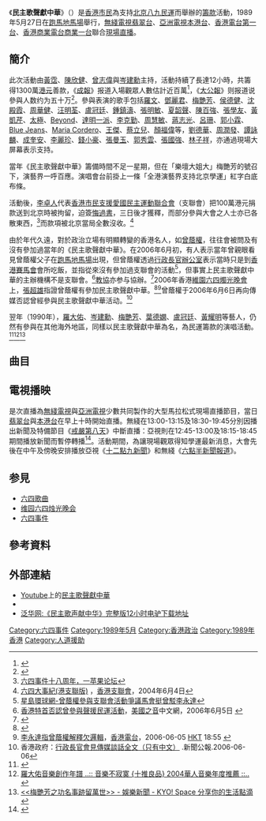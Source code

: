 {{電視節目信息框
| bgcolour  = #808080
| 名稱       = 民主歌聲獻中華
| 原名       = Concert For Democracy In China
| 圖片       = Concert for Democracy in China logo.svg
| 圖說       = 
| 類型       = 慈善籌款節目
| 原創       = 
| 發展       = 
| 導演       = 
| 主持       = [[黃霑|黃霑]]、[[陳欣健|陳欣健]]、[[曾志偉|曾志偉]]、[[岑建勳|岑建勳]]
| 演出       = 
| 配音       = 
| 旁白       = 
| 主題曲     = 為自由
| 片頭曲     = 
| 片尾曲     = 
| 作詞       = 
| 作曲       = 
| 國家       = {{HKG-1959}}
| 地區       = 
| 語言       = [[粵語|粵語]]
| 季數       =
| 系列數     =
| 輯數       =
| 集數       =
| 每集列表   = 
| 執行製片   = 
| 製片人     = 
| 監製       = 
| 副製片人   = 
| 共同製片人 = 
| 編審       = 
| 剪輯       = 
| 外景       = 
| 機位       = 
| 每集長     = 
| 頻道       = 
| 電視網     = 
| 電視台     = [[無綫電視|無綫電視]][[翡翠台|翡翠台]]、[[亞洲電視|亞洲電視]][[本港台|本港台]]、[[香港電台|香港電台]][[香港電台第一台|第一台]]、[[香港商業電台|香港商業電台]][[商業一台|商業一台]]
| 視頻制式   = 
| 音頻制式   = 
| 首播國家   = 
| 首播地區   = {{HKG-1959}}
| 開始       = 1989年5月27日
| 結束       = 1989年5月27日
| 播出時間   = 10:00-22:00
| 晚於       = 
| 早於       = 
| 相關劇集     = 
| 中國大陸名稱 = 
| 台灣名稱     = 
| 港澳名稱     = 
| 馬新名稱     = 
| 官方網站     = 
| imdb_id    = 
| tv_com_id  = 
}}
{{Infobox concert
|concert_tour_name=民主歌聲獻中華<br>Concert For Democracy In China
|venue=[[香港|香港]][[跑馬地馬場|跑馬地馬場]]
|date={{start date and age|1989|05|27}}
|duration=12小時
|attendance=200,000 – 1,000,000
|gross=[[港幣|港幣]]12,000,000元
|misc=
}}

《'''民主歌聲獻中華'''》（{{lang-en|'''Concert For Democracy In China'''}}）是[[香港市民|香港市民]]為支持[[北京|北京]][[八九民運|八九民運]]而舉辦的[[籌款|籌款]]活動，1989年5月27日在[[跑馬地馬場|跑馬地馬場]]舉行，[[無綫電視|無綫電視]][[翡翠台|翡翠台]]、[[亞洲電視|亞洲電視]][[本港台|本港台]]、[[香港電台|香港電台]][[香港電台第一台|第一台]]、[[香港商業電台|香港商業電台]][[商業一台|商業一台]]聯合[[現場直播|現場直播]]。

== 簡介 ==
此次活動由[[黃霑|黃霑]]、[[陳欣健|陳欣健]]、[[曾志偉|曾志偉]]與[[岑建勳|岑建勳]]主持，活動持續了長達12小時，共籌得1300萬[[港元|港元]]善款，《[[成報|成報]]》报道入場觀眾人數估計近百萬<ref>{{cite news|title=《高歌民主獻中華 籌得一千三百萬》|publisher=[[成報|成報]]|location=香港|date=1989-05-28}}</ref>，《[[大公報|大公報]]》则报道说參與人数约为五十万<ref>{{cite news|title=《五十萬港人出席演唱會，馬拉松歌聲歌頌愛國》|url=http://www.alliance.org.hk/image/64/frontpage/0528_tkp.gif|format=香港支聯會的剪報掃描影像|publisher=[[大公報|大公報]]|location=香港|date=1989-05-28|accessdate=2009-04-18|deadurl=yes|archiveurl=https://web.archive.org/web/20141016013004/http://www.alliance.org.hk/image/64/frontpage/0528_tkp.gif|archivedate=2014-10-16}}</ref>。參與表演的歌手包括[[羅文|羅文]]、[[鄧麗君|鄧麗君]]、[[梅艷芳|梅艷芳]]、[[侯德健|侯德健]]、[[沈殿霞|沈殿霞]]、[[周華健|周華健]]、[[汪明荃|汪明荃]]、[[盧冠廷|盧冠廷]]、[[鍾鎮濤|鍾鎮濤]]、[[張明敏|張明敏]]、[[夏韶聲|夏韶聲]]、[[陳百強|陳百強]]、[[張學友|張學友]]、[[黃凱芹|黃凱芹]]、[[太極樂隊|太極]]、[[Beyond|Beyond]]、[[達明一派|達明一派]]、[[李克勤|李克勤]]、[[周慧敏|周慧敏]]、[[蔣志光|蔣志光]]、[[呂珊|呂珊]]、[[郭小霖|郭小霖]]、[[藍戰士|Blue Jeans]]、[[Maria_Cordero|Maria Cordero]]、[[王傑_(歌手)|王傑]]、[[蔡立兒|蔡立兒]]、[[顏福偉|顏福偉]]等，[[劉德華|劉德華]]、[[周潤發|周潤發]]、[[譚詠麟|譚詠麟]]、[[成奎安|成奎安]]、[[李麗珍|李麗珍]]、[[錢小豪|錢小豪]]、[[張曼玉|張曼玉]]、[[郭秀雲|郭秀雲]]、[[張國強_(香港演員)|張國強]]、[[林子祥|林子祥]]，亦通過現場大屏幕表示支持。

當年《民主歌聲獻中華》籌備時間不足一星期，但在「樂壇大姐大」梅艷芳的號召下，演藝界一呼百應。演唱會台前掛上一條「全港演藝界支持北京學運」紅字白底布條。

活動後，[[李卓人|李卓人]]代表[[香港市民支援愛國民主運動聯合會|香港市民支援愛國民主運動聯合會]]（支聯會）把100萬港元捐款送到北京時被拘留，迫簽[[悔過書|悔過書]]，三日後才獲釋，而部分參與大會之人士亦已各散東西，<ref>[http://opinion.atnext.com/viewArticle.php?iss_id=20070604&art_id=7173535&fid=89 六四事件十八周年，一苹果论坛]{{dead link|date=2018年3月 |bot=InternetArchiveBot |fix-attempted=yes }}</ref>而款項被北京當局全數沒收。<ref>[http://www.64memo.org/b5/13738.htm#Head6 六四大事紀(港支聯版)] {{Wayback|url=http://www.64memo.org/b5/13738.htm#Head6 |date=20131005120057 }}，[[香港支聯會|香港支聯會]]，2004年6月4日</ref>

由於年代久遠，對於政治立場有明顯轉變的香港名人，如[[曾蔭權|曾蔭權]]，往往會被問及有沒有參加過當年的《民主歌聲獻中華》。在2006年6月初，有人表示當年曾親眼看見曾蔭權父子在[[跑馬地馬場|跑馬地馬場]]出現，但曾蔭權透過[[香港行政長官辦公室|行政長官辦公室]]表示當時只是到[[香港賽馬會|香港賽馬會]]會所吃飯，並指從來沒有參加過支聯會的活動<ref>[http://social.singtaonet.com/hk_taiwan/t20060606_250051.html 星島環球網-曾蔭權參與支聯會活動爭議馬會挺曾駁李永達]{{dead link|date=2018年3月 |bot=InternetArchiveBot |fix-attempted=yes }}</ref>，但事實上民主歌聲獻中華的主辦機構不是支聯會。<ref>[http://www.voanews.com/chinese/archive/2006-06/w2006-06-05-voa15.cfm 香港特首否認曾參與聲援民運活動]，[[美國之音|美國之音]]中文網，2006年6月5日 {{Wayback|url=http://www.voanews.com/chinese/archive/2006-06/w2006-06-05-voa15.cfm |date=20090510134146 }}</ref>[[教協|教協]]亦参与協辦。<ref>{{Cite web |url=https://www.hkptu.org/ |title=香港教協網頁 |accessdate=2018-11-10 |archive-date=2018-11-10 |archive-url=https://web.archive.org/web/20181110080353/https://www.hkptu.org/ |dead-url=no }}</ref>2006年香港[[維園六四燭光晚會|維園六四燭光晚會]]上，[[張超雄|張超雄]]指證曾蔭權有參加民主歌聲獻中華。<ref>{{Cite web |url=http://media4.ntdtv.com/WeeklyNews/TVM-0014.rm |title=新唐人電視台新聞週刊節目2006年6月19日 |access-date=2009年4月16日 |archive-url=https://web.archive.org/web/20150320162532/http://media4.ntdtv.com/WeeklyNews/TVM-0014.rm |archive-date=2015年3月20日 |dead-url=yes }}</ref><ref>[http://www.rthk.org.hk/rthk/news/expressnews/20060605/20060605_55_314953.html  李永達指曾蔭權解釋欠邏輯]，[[香港電台|香港電台]]，2006-06-05 [[HKT|HKT]] 18:55 {{Wayback|url=http://www.rthk.org.hk/rthk/news/expressnews/20060605/20060605_55_314953.html |date=20110722005931 }}</ref>曾蔭權于2006年6月6日再向傳媒否認曾經參與民主歌聲獻中華活动。<ref>香港政府：[http://www.info.gov.hk/gia/general/200606/06/P200606060251.htm 行政長官會見傳媒談話全文（只有中文）] {{Wayback|url=http://www.info.gov.hk/gia/general/200606/06/P200606060251.htm |date=20090519051441 }}.新聞公報.2006-06-06</ref>

翌年（1990年），[[羅大佑|羅大佑]]、[[岑建勳|岑建勳]]、[[梅艷芳|梅艷芳]]、[[葉德嫻|葉德嫻]]、[[盧冠廷|盧冠廷]]、[[黃耀明|黃耀明]]等藝人，仍然有參與在其他海外地區，同樣以民主歌聲獻中華為名，為民運籌款的演唱活動。<ref>{{Cite web |url=http://ent.people.com.cn/BIG5/8222/42056/48632/3419020.html |title=三十年一代音樂“教父” 羅大佑創作年表 中國《人民網》 |access-date=2009-04-16 |archive-url=https://web.archive.org/web/20091206173925/http://ent.people.com.cn/BIG5/8222/42056/48632/3419020.html |archive-date=2009-12-06 |dead-url=yes }}</ref><ref>[http://www.musicman.com.tw/best2004/albums/02.htm 羅大佑音樂創作年譜 ..:: 音樂不寂寞 {十推良品} 2004華人音樂年度推薦 ::..] {{webarchive|url=https://web.archive.org/web/20070927092956/http://www.musicman.com.tw/best2004/albums/02.htm |date=2007-09-27 }}</ref><ref>[http://space.kyohk.net/html/25/t-143825.html <<梅艷芳之功名事跡留萬世>> - 娛樂新聞 - KYO! Space 分享你的生活點滴]{{dead link|date=2018年3月 |bot=InternetArchiveBot |fix-attempted=yes }}</ref>

==曲目==
{{columns-list|2;width:90%|
根據出场順序
# [[群星|群星]]([[林子祥|林子祥]]領唱)——《为自由》
# 司仪：[[曾志伟|曾志伟]]、[[岑建勋|岑建勋]]、[[陈欣健|陈欣健]]、[[黄沾|黄沾]]出场
# [[支联会|支联会]]代表[[李伟杰|李伟杰]]先生上台讲话
# [[罗文|罗文]]——《同途万里人》
# [[甄妮|甄妮]]——《请把枪杆子放下》
# [[张明敏|张明敏]]——《蒙尘的巨龙》
# [[成龙|成龙]]——《豪情》
# [[杜德智|杜德智]]——《长年长月》
# [[黃寶欣|黃寶欣]]——《I'm your friend, I'm your lover》
# [[胡渭康|胡渭康]]——《伴我启航》
# [[方晓虹|方晓虹]]——《我要活下去》
# [[梅艷芳|梅艷芳]]——《四海一心》
# [[群星|群星]]——《[[中华民國颂|中華民國頌]]》
# [[叶振棠|叶振棠]]——《浮生六劫》
# [[張學友|張學友]]——《Cry》
# [[林敏聰|林敏聰]]——《中國》
# [[谭咏麟|谭咏麟]]、[[元彪|元彪]]、[[周润发|周润发]]、[[刘德华|刘德华]]、[[張國強_(香港演員)|張國強]]、[[成奎安|成奎安]]、[[张耀扬|张耀扬]]、[[黄光亮|黄光亮]]等人给现场打来电话表示支持 
# 现场大屏幕播放 [[崔健|崔健]]《一无所有》
# [[黄永玉|黄永玉]]国画拍卖
# [[林敏怡|林敏怡]]领唱，演藝界合唱——《自由之歌》
# [[区瑞强|区瑞强]]——《we shall overcome》
# [[Beyond|Beyond]]——《大地》
# [[甄妮|甄妮]]领唱，演藝界合唱——《[[龙的传人|龙的传人]]》 
# [[龙剑笙|龙剑笙]] [[梅雪诗|梅雪诗]] [[尤声普|尤声普]] [[阮兆辉|阮兆辉]]——《[[帝女花之香夭|帝女花之香夭]]》
# [[蔡立兒|蔡立兒]]——《[[憑着愛|憑着愛]]》
# [[许志安|许志安]]——《恋爱片段》
# [[何國星|何國星]]——《遥远的她》
# [[黃翊|黃翊]]——《黄昏恋人》
# [[林楚麒|林楚麒]]——《这就是爱》
# 采访侯德健、余绮霞
# [[亞視|亞視]]《[[十二點半新聞|十二點九新聞]]》 
# [[羅文|羅文]]——《[[中國夢_(歌曲)|中國夢]]》
# [[盧冠廷|盧冠廷]]——《快樂老實人》
# [[盧冠廷|盧冠廷]] [[劉天蘭|劉天蘭]]——《陪著你走》
# [[董驃|董驃]]——《东方红》
# [[方麗盈|方麗盈]]——《衝線》
# [[黄日华|黄日华]] [[戚美珍|戚美珍]]客串司仪
# [[阮兆祥|阮兆祥]]——《前程锦绣》
# [[关淑怡|关淑怡]]——《难得有情人》
# [[罗嘉良|罗嘉良]]——《誓不低头》 
# [[李克勤|李克勤]]——《深深深》
# [[太極樂隊|太極樂隊]]——《沉默風暴》
# [[魏綺清|魏綺清]]——《寻梦园》
# [[鍾鎮濤|鍾鎮濤]]——《只要你欣賞》
# [[叶丽仪|叶丽仪]] [[陈洁灵|陈洁灵]]——《千个太阳》
# [[乐蓓|乐蓓]] [[胡渭康|胡渭康]] 客串司仪
# [[林利|林利]]——《梦驼铃》
# [[陈思彤|陈思彤]]——《一样的天空》
# [[颜福伟|颜福伟]]——《昨日重现》
# [[Citybeat|Citybeat]]——《Standing as one》 
# [[瞿培英|瞿培英]]——《五月的笑容》
# [[吳潔梅|吳潔梅]]——《無言者》 
# [[齐秦|齐秦]] 大屏幕支持
# [[風之Group|風之Group]]——《我這樣過了一天》
# [[余剑明|余剑明]]——《愿望》
# [[甄楚倩|甄楚倩]]——《深夜港湾》
# 群星——《明天会更好》
# [[苏永康|苏永康]]——《失眠》
# [[仙杜拉|仙杜拉]]（Sandra）——《Only You》
# [[祖·尊尼亞|祖·尊尼亞]]（Joe Junior）——电影《夺标》主题曲 《My Way》
# [[伦永亮|伦永亮]]——《The Greatest Love of All》
# [[沈殿霞|沈殿霞]]和两岁的女儿[[郑欣宜|郑欣宜]]
# [[鄧麗君|鄧麗君]]——《[[我的家在山的那一邊|我的家在山的那一邊]]》
# 长途电话采访[[叶德娴|叶德娴]]
# [[玛利亚|玛利亚]](Maria Cordero)——《友誼之光》
# [[譚耀文|譚耀文]]——《为你解闷》
# [[岳华|岳华]]、[[朱江|朱江]]、[[吴宇森|吴宇森]] 上台呼吁
# [[岳华|岳华]]——《毕业歌》
# [[周慧敏|周慧敏]]——《創造未來》
# [[文佩玲|文佩玲]]——《知音千个》
# [[麦德和|麦德和]]——《步步为正义》
# [[蔡国权|蔡国权]]——《冲破万重浪》
# [[蔣志光|蔣志光]] [[黄耀光|黄耀光]] [[盧冠廷|盧冠廷]]等群星合唱——《為自由》 
# [[吴国敬|吴国敬]]——《玩火》
# [[Echo_(香港)|Echo]]——《戰場》
# [[達明一派|達明一派]]——《禁色》 
# [[侯德健|侯德健]]——《[[龍的傳人|龍的傳人]]》
# [[叶丽仪|叶丽仪]]——《That's What Friends Are For》
# [[黃凱芹|黃凱芹]]——《青葱歲月》
# [[吳婉芳|吳婉芳]]、[[莫少聰|莫少聰]]——《無言的結局》
# [[群星|群星]]——《The Greatest Love of All》
# [[徐小明|徐小明]]——《大俠霍元甲》
# [[刘德华|刘德华]]、[[张曼玉|张曼玉]]、[[钱小豪|钱小豪]]、[[周润发|周润发]]、[[成奎安|成奎安]]、[[谭咏麟|谭咏麟]]、[[郭秀雲|郭秀雲]]、[[李麗珍|李麗珍]]、[[巩俐|巩俐]]、[[張國強_(香港演員)|張國強]]10人 大屏幕支持
# [[張學友|張學友]]——《傲骨》
# [[梅爱芳|梅爱芳]]——《軟禁》
# [[陳德彰|陳德彰]]——《人海中我是誰》（[[Raidas|Raidas]]時期作品）
# [[郑敬基|郑敬基]]——《生命线》
# [[余綺霞|余綺霞]] 上台呼吁
# 长途电话采访[[黄淑仪|黄淑仪]]、[[余文诗|余文诗]]
# [[崔萍_(1938年)|崔萍]]、[[张露|张露]]、[[静婷|静婷]]、[[高小红|高小红]]、[[娃娃|娃娃]]、[[潘迪华|潘迪华]]、[[舒雅颂|舒雅颂]]——《博爱》、《前程万里》
# [[周華健|周華健]]——《[[明天會更好|明天會更好]]》
# [[赤道樂隊|赤道樂隊]]——《隱藏的太陽》
# [[草蜢|草蜢]]——《烈火快车》
# [[蔡齡齡|蔡齡齡]]——《但願》
# [[呂珊|呂珊]]——《酒干倘賣無》
# [[黄衍濛|黄衍濛]]——《三百六十五里路》
# [[汪明荃|汪明荃]]——《勇敢的中國人》
# [[黃敏華|黃敏華]]——《挑戰》
# [[周启生|周启生]]——《Imagine》
# [[郭小霖|郭小霖]]——《梦中见》
# [[边界乐队|边界乐队]]——《洗禮》
# [[吕方|吕方]]——《我是中国人》
# [[無綫|無綫]]《[[六點半新聞報道|六點半新聞報道]]》
# 70多位[[艺进同学会|艺进同学会]]成员
# [[陈奕诗|陈奕诗]]上台鼓舞
# [[盧冠廷|盧冠廷]]暨香港歌星——《為自由》
# 群星——《勇敢的中国人》 
# [[張明敏|張明敏]]——《我的中國心》
# [[支联会|支联会]]主席[[司徒华|司徒华]]先生上台呼吁
# [[陈美龄|陈美龄]]——《Sing A Song Of Freedom》
# [[麦伟豪|麦伟豪]]——《光辉的脚印》
# [[张立基|张立基]]——《今夜你是否一人》
# [[Cocos乐队|Cocos乐队]]——《[[Circle_Game|Circle Game]]》
# [[江欣燕|江欣燕]]——《原野的风》
# [[李健达|李健达]]——《也许不易》
# [[艺进会|艺进会]]（[[吴孟达|吴孟达]]、[[林琳|林琳]]等）——《大俠霍元甲》
# [[藍戰士|藍戰士]]——《豈有此理》
# [[葉蒨文|葉蒨文]]——《祝福》
# [[王傑_(歌手)|王傑]]——《是否我真的一無所有》
# [[夏韶聲|夏韶聲]]——《追究》
# [[夏韶聲|夏韶聲]]——《媽媽我沒有做錯》
# [[浮世繪_(樂隊)|浮世绘]]——《tell me more》
# [[杜丽莎|杜丽莎]]——《过客》
# [[邝美云|邝美云]]、[[赵雅芝|赵雅芝]]等——《友谊之光》
# [[杜德伟|杜德伟]]——《永远作伴》
# [[苏珊|苏珊]]——《今宵请你留》
# [[蔡枫华|蔡枫华]]——《一代人》
# [[林憶蓮|林憶蓮]]——《東方西方》
# [[陳百強|陳百強]]——《一生何求》
# [[关正杰|关正杰]]——《星》
# 群星——《勇敢的中国人》 
# [[奚秀兰|奚秀兰]]——《爱的真谛》
# [[薰妮|薰妮]]——《故乡的雨》
# [[張明敏|張明敏]]——《我是中國人》
# [[区耀国|区耀国]]——《傲骨》
# [[香港民主同盟|香港民主同盟]]主席、支联会代表[[李柱铭|李柱铭]]先生上台呼吁
# [[成龙|成龙]]领唱，演藝界合唱——《朋友》
# 香港演藝界合唱——《為自由》（結束曲）
}}

==電視播映==
是次直播為[[無綫電視|無綫電視]]與[[亞洲電視|亞洲電視]]少數共同製作的大型馬拉松式現場直播節目，當日[[翡翠台|翡翠台]]與[[本港台|本港台]]在早上十時開始直播。無綫在13:00-13:15及18:30-19:45分別因播出新聞及特備節目《[[六四戒嚴|戒嚴第八天]]》中斷直播：亞視則在12:45-13:00及18:15-18:45期間播放新聞而暫停轉播<ref>{{cite news |title=民主歌聲獻中華演唱會 亞視無線現場直播 |url=https://mmis.hkpl.gov.hk/coverpage/-/coverpage/view?_coverpage_WAR_mmisportalportlet_hsf=%E6%B0%91%E4%B8%BB%E6%AD%8C%E8%81%B2%E7%8D%BB%E4%B8%AD%E8%8F%AF&_coverpage_WAR_mmisportalportlet_actual_q=%28%20verbatim_dc.collection%3A%28%22Old%5C%20HK%5C%20Newspapers%22%29%20%29%20AND+%28%20%28%20allTermsMandatory%3A%28true%29%20OR+all_dc.title%3A%28%E6%B0%91%E4%B8%BB%E6%AD%8C%E8%81%B2%E7%8D%BB%E4%B8%AD%E8%8F%AF%29%20OR+all_dc.creator%3A%28%E6%B0%91%E4%B8%BB%E6%AD%8C%E8%81%B2%E7%8D%BB%E4%B8%AD%E8%8F%AF%29%20OR+all_dc.contributor%3A%28%E6%B0%91%E4%B8%BB%E6%AD%8C%E8%81%B2%E7%8D%BB%E4%B8%AD%E8%8F%AF%29%20OR+all_dc.subject%3A%28%E6%B0%91%E4%B8%BB%E6%AD%8C%E8%81%B2%E7%8D%BB%E4%B8%AD%E8%8F%AF%29%20OR+fulltext%3A%28%E6%B0%91%E4%B8%BB%E6%AD%8C%E8%81%B2%E7%8D%BB%E4%B8%AD%E8%8F%AF%29%20OR+all_dc.description%3A%28%E6%B0%91%E4%B8%BB%E6%AD%8C%E8%81%B2%E7%8D%BB%E4%B8%AD%E8%8F%AF%29%20%29%20%29&_coverpage_WAR_mmisportalportlet_sort_field=dc.publicationdate_bsort&p_r_p_-1078056564_c=QF757YsWv59H%2FuxqfBwEJMjZ8DWA42jD&_coverpage_WAR_mmisportalportlet_o=2&_coverpage_WAR_mmisportalportlet_sort_order=asc |work=[[華僑日報|華僑日報]] |date=1989-05-27 |accessdate=2021-05-30 |archive-date=2021-06-02 |archive-url=https://web.archive.org/web/20210602214717/https://mmis.hkpl.gov.hk/coverpage/-/coverpage/view?_coverpage_WAR_mmisportalportlet_hsf=%E6%B0%91%E4%B8%BB%E6%AD%8C%E8%81%B2%E7%8D%BB%E4%B8%AD%E8%8F%AF&_coverpage_WAR_mmisportalportlet_actual_q=%28%20verbatim_dc.collection%3A%28%22Old%5C%20HK%5C%20Newspapers%22%29%20%29%20AND+%28%20%28%20allTermsMandatory%3A%28true%29%20OR+all_dc.title%3A%28%E6%B0%91%E4%B8%BB%E6%AD%8C%E8%81%B2%E7%8D%BB%E4%B8%AD%E8%8F%AF%29%20OR+all_dc.creator%3A%28%E6%B0%91%E4%B8%BB%E6%AD%8C%E8%81%B2%E7%8D%BB%E4%B8%AD%E8%8F%AF%29%20OR+all_dc.contributor%3A%28%E6%B0%91%E4%B8%BB%E6%AD%8C%E8%81%B2%E7%8D%BB%E4%B8%AD%E8%8F%AF%29%20OR+all_dc.subject%3A%28%E6%B0%91%E4%B8%BB%E6%AD%8C%E8%81%B2%E7%8D%BB%E4%B8%AD%E8%8F%AF%29%20OR+fulltext%3A%28%E6%B0%91%E4%B8%BB%E6%AD%8C%E8%81%B2%E7%8D%BB%E4%B8%AD%E8%8F%AF%29%20OR+all_dc.description%3A%28%E6%B0%91%E4%B8%BB%E6%AD%8C%E8%81%B2%E7%8D%BB%E4%B8%AD%E8%8F%AF%29%20%29%20%29&_coverpage_WAR_mmisportalportlet_sort_field=dc.publicationdate_bsort&p_r_p_-1078056564_c=QF757YsWv59H%2FuxqfBwEJMjZ8DWA42jD&_coverpage_WAR_mmisportalportlet_o=2&_coverpage_WAR_mmisportalportlet_sort_order=asc |dead-url=no }}</ref>。活動期間，為讓現場觀眾得知學運最新消息，大會先後在中午及傍晚安排播放亞視《[[十二點半新聞|十二點九新聞]]》和無綫《[[六點半新聞報道|六點半新聞報道]]》。

==参見==
*[[六四歌曲|六四歌曲]]
*[[维园六四烛光晚会|维园六四烛光晚会]]
*[[六四事件|六四事件]]

==參考資料==
{{Reflist}}

==外部連結==
*[[Youtube|Youtube]]上的[http://www.youtube.com/results?search_type=&search_query=%E6%B0%91%E4%B8%BB%E6%AD%8C%E8%81%B2%E7%8D%BB%E4%B8%AD%E8%8F%AF&aq=0 民主歌聲獻中華]
*{{flickr|photos/41109976@N07/sets/72157621818532329|民主歌声献中华}}
*[http://panchinese.blogspot.com/2012/11/12.html 泛华网:《民主歌声献中华》完整版12小时电驴下载地址] {{Wayback|url=http://panchinese.blogspot.com/2012/11/12.html |date=20150525191634 }}

{{六四事件}}

[[Category:六四事件|Category:六四事件]]
[[Category:1989年5月|Category:1989年5月]]
[[Category:香港政治|Category:香港政治]]
[[Category:1989年香港|Category:1989年香港]]
[[Category:人道援助|Category:人道援助]]